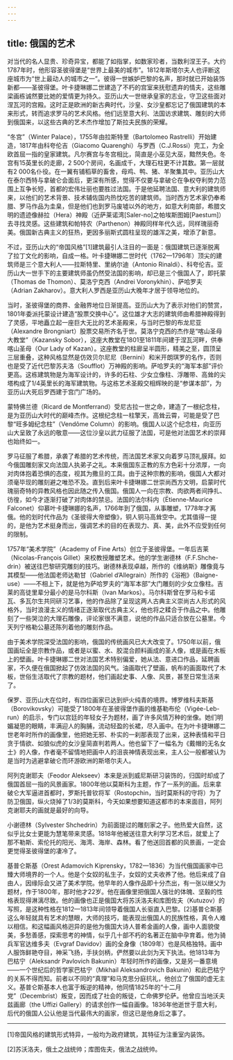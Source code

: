 ```yaml
---
---
---
```

title: 俄国的艺术
---




对当代的名人显贵、珍奇异宝，都能了如指掌，如数家珍者，当数利涅王子。大约1787年时，他形容圣彼得堡是“世界上最美的城市”。1812年斯塔尔夫人也评断这座城市为“世上最动人的城市之一”。彼得一世嫉妒巴黎的名声，那时就已开始装饰新都——圣彼得堡。叶卡捷琳娜二世建造了不朽的宫室来抚慰遗弃的情夫，这些雕梁画栋诚然要比她的爱情更为持久。亚历山大一世继承皇家的志业，守卫这些面对涅瓦河的宫殿。这时正是欧洲的新古典时代，沙皇、女沙皇都忘记了俄国建筑的本来形式，转而追求罗马的艺术风格。他们远至意大利、法国访求建筑、雕刻的大师到俄国来，以这些古典的艺术杰作增加了斯拉夫民族的荣耀。

“冬宫”（Winter Palace），1755年由拉斯特里（Bartolomeo Rastrelli）开始建造，1817年由科夸伦吉（Giacomo Quarenghi）与罗西（C.J.Rossi）完工，为全欧首屈一指的皇家建筑。凡尔赛宫与冬宫相比，简直是小巫见大巫，黯然失色。冬宫有15英里长的走廊，2 500个房间，名画成千，大理石柱更不计其数。第一层就有2 000名仆役。在一翼有铺稻草的畜舍，母鸡、鸭、猪、羊聚集其中。亚历山大在泰尔西特与拿破仑会面后，更深有所感，觉得不仅要与拿破仑在争权夺利势力范围上互争长短，首都的宏伟壮丽也要胜过法国。于是他延聘法国、意大利的建筑师来，以他们的艺术背景、技术辅佐国内热忱吃苦的建筑师。当时西方艺术家仍奉希腊、罗马作品为圭臬，但是他们也到罗马废墟以外的地方，如意大利南部，希腊文明的遗迹像赫拉（Hera）神殿（近萨莱诺湾[Saler-no]之帕埃斯图姆[Paestum]）去寻找灵感。这些建筑和帕特农（Parthenon）神殿同样年代久远，同样瑰丽奇美。俄国新古典主义的狂热，更因多丽斯式圆柱呈现的雄浑之美，增添了新意。

不过，亚历山大的“帝国风格”[1]建筑最引人注目的一面是：俄国建筑已逐渐脱离了拉丁文化的影响，自成一格。叶卡捷琳娜二世时代（1762—1796年）顶尖的建筑师是三个意大利人——拉斯特里、里纳尔迪（Antonio Rinaldi）、科夸伦吉。亚历山大一世手下的主要建筑师虽仍然受法国的影响，却已是三个俄国人了，即托蒙（Thomas de Thomon）、莫洛宁克西（Andrei Voronykhin）、萨哈罗夫（Adrian Zakharov）。意大利人罗西是亚历山大晚年才居于领导地位的。

当时，圣彼得堡的商界、金融界地位日渐提高。亚历山大为了表示对他们的赞赏，1801年委派托蒙设计建造“股票交换中心”。这位雄才大志的建筑师由希腊神殿得到了灵感，平地矗立起一座巨大无比的艺术圣殿来，与当时巴黎的布龙尼亚（Alexandre Brongniart）股票交易所齐名于世。莫洛宁克西的杰作是“喀山圣母大教堂”（Kazansky Sobor），这座大教堂在1801至1811年间建于涅瓦河畔，供奉喀山圣母（Our Lady of Kazan）。这座教堂的柱廊呈半圆形，精美之至，圆顶呈三层重叠，这种风格显然是仿效贝尔尼尼（Bernini）和米开朗琪罗的名作，否则也是受了近代巴黎苏夫洛（Soufflot）万神殿的影响。萨哈罗夫的“海军本部”评价更高。这栋建筑物是为海军设计的，许多的石柱、少女立像柱、浮雕带、高耸的尖塔构成了1/4英里长的海军建筑物。与这栋艺术圣殿交相辉映的是“参谋本部”，为亚历山大死后罗西建于宫门广场的。

蒙特佛兰德（Ricard de Montferrand）受尼古拉一世之命，建造了一根纪念柱，是为亚历山大时代的巅峰杰作。这根纪念柱一柱擎天，高耸云霄，可能是受了巴黎“旺多姆纪念柱”（Vendôme Column）的影响。俄国人以这个纪念柱，向亚历山大呈致了永远的敬意——这位沙皇以武力征服了法国，可是他对法国艺术的崇拜也始终如一。

罗马征服了希腊，承袭了希腊的艺术传统，而法国艺术家又向着罗马顶礼膜拜。如今俄国雕刻家又向法国人执弟子之礼。本来俄国东正教的东方色彩十分浓厚，一向对肉体抱着恐惧的态度，视其为撒旦的工具。由于这种宗教的影响，俄国人大都对须毫毕现的雕刻避之唯恐不及。直到后来叶卡捷琳娜二世崇尚西方文明，启蒙时代瑰丽奇特的异教风格也因此随之传入俄国。俄国人一向在宗教、肉欲两者间挣扎、彷徨，如今才逐渐打破了对肉体的禁忌。法国的法尔科内（Ëtienne-Maurice Falconet）仰慕叶卡捷琳娜的名声，1766年到了俄国，从事雕塑，1778年才离俄。他的划时代作品为《圣彼得大帝塑像》，铜人铜马高耸空中。尤其值得一提的，是他为艺术挺身而出，强调艺术的目的在表现力、真、美，此外不应受到任何的限制。

1757年“美术学院”（Academy of Fine Arts）创立于圣彼得堡。一年后吉莱（Nicolas-François Gillet）来校教授雕塑艺术。他的学生谢德林（F.F.Shche-drin）被送往巴黎研究雕刻的技巧。谢德林表现卓越，所作的《维纳斯》雕像竟与其模型——他法国老师达勒甘（Gabriel d’Allegrain）所作的《浴袍》（Baigne-use）——不相上下，就是他为萨哈罗夫的“海军本部”大门雕刻的少女立像柱。吉莱的高徒里辈分最小的是马尔科斯（Ivan Markos）。马尔科斯曾在罗马和卡诺瓦、多瓦尔生共同研习艺事，他的作品除了呈现这两人古典主义崇尚古人形式的风格外，当时浪漫主义的情绪正逐渐取代古典主义，他也将之糅合于作品之中。他雕刻了一些哭泣的大理石雕像，评论家很不满意，说他的作品只适合放在公墓里。今天列宁格勒公墓还陈列着他的雕刻作品。

由于美术学院深受法国的影响，俄国的传统画风已大大改变了。1750年以前，俄国画坛全是宗教作品，或者是以蜜、水、胶混合颜料画成的圣人像，或是画在木板上的壁画。叶卡捷琳娜二世对法国艺术特别偏爱，她从法、意进口作品，延聘画家，不久便在俄国掀起了仿效法国的风气。油画取代了壁画，帆布的画面取代了木板，世俗生活取代了宗教的题材，他们画起史事、人像、风景，甚至日常生活来了。

保罗、亚历山大在位时，有四位画家已达到炉火纯青的境界。博罗维科夫斯基（Borovikovsky）可能受了1800年在圣彼得堡作画的维基勒布伦（Vigée-Leb-run）的启示，专门以宫廷的年轻女子为题材，画了许多风情万种的坐像。她们明媚凝思的眼睛，丰满迎人的胸脯，流动轻盈的长裙，尽入画中。在为叶卡捷琳娜二世老年时所作的画像里，他把她无邪、朴实的一刹那表现了出来，这种表情和平日贪于情欲、如狼似虎的女沙皇简直判若两人。他也留下了一幅名为《戴帽的无名女士》的人像，作者毫不留情地把画中人的沮丧神情表现出来，主人公一般都被认为是当时为逃避拿破仑而环游欧洲的斯塔尔夫人。

阿列克谢耶夫（Feodor Alekseev）本来是派到威尼斯研习装饰的，归国时却成了俄国首屈一指的风景画家。1800年他以莫斯科为主题，作了一系列的画。后来拿破仑大军逼进首都时，罗斯托普钦将军（Rostopchin，当时莫斯科的守将）为了防卫俄国，纵火烧掉了1/3的莫斯科，今天如果想要知道这都市的本来面目，阿列克谢耶夫的画就是最好的向导。

小谢德林（Sylvester Shchedrin）为前面提过的雕刻家之子。他热爱大自然，这似乎比女士更能为慧笔带来灵感。1818年他被送往意大利学习艺术后，就爱上了那不勒斯、索伦托的阳光、海湾、海岸、森林。看了他送回首都的风景画，一定会更觉得圣彼得堡的凄冷了。

基普仑斯基（Orest Adamovich Kiprensky，1782—1836）为当代俄国画家中已臻大师境界的一个人。他是个女奴的私生子，女奴的丈夫收养了他。他后来成了自由人，因缘际会又进了美术学院。他早年的人像作品即十分杰出，有一张以继父为题材，作于1800年，那时他才22岁。他在画像里把俄国人强壮的体魄、坚毅的性格表现得淋漓尽致。他的画像也正是俄国大将苏沃洛夫和库图佐夫（Kutuzov）的写照，是这种性格在1812—1813年间领导着俄国人长驱直入巴黎。[2]基普仑斯基这么年轻就具有艺术的慧眼，大师的技巧，能表现出俄国人的民族性格，真令人难以相信。和这幅画风格迥异的是他为俄国大诗人普希金画的人像，画中人面貌俊美，多愁善感，探索思考的神情，似乎几十部不朽的名著正在脑中孕育着。他为骑兵军官达维多夫（Evgraf Davidov）画的全身像（1809年）也是风格独特。画中人服饰鲜艳夺目，神采飞扬，手扶剑柄，俨然要以此剑为天下执法。他1813年为巴枯宁（Aleksandr Pavlovich Bakunin）年轻时所作的画像，又是另一番意境——一个世纪后的哲学家巴枯宁（Mikhail Aleksandrovich Bakunin）和此巴枯宁的关系不得而知。前者以不同的“真理”和马克思分庭抗礼，他创立了俄国的虚无主义。基普仑斯基本人也富于叛逆的精神，他同情1825年的“十二月党”（Decembrist）叛变，因而成了社会的叛徒，亡命佛罗伦萨。他曾应当地沃夫兹画廊（the Uffizi Gallery）的请求创作一幅自画像。1836年他逝世于意大利，后代的俄国人公认他是当代最伟大的画家，但这已是他身后之事了。



* * *



[1]帝国风格的建筑形式特异，一般均为政府建筑，其特征为注重室内装饰。

[2]苏沃洛夫，俄土之战统帅；库图佐夫，俄法之战统帅。